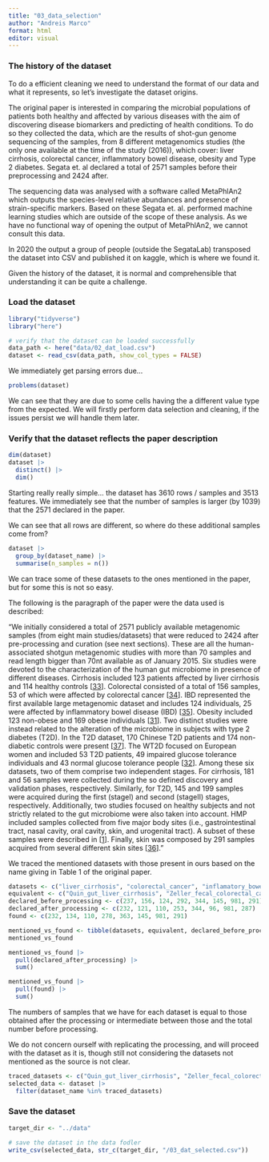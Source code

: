 ```yaml
---
title: "03_data_selection"
author: "Andreis Marco"
format: html
editor: visual
---
```


### The history of the dataset

To do a efficient cleaning we need to understand the format of our data and what it represents, so let's investigate the dataset origins.

The original paper is interested in comparing the microbial populations of patients both healthy and affected by various diseases with the aim of discovering disease biomarkers and predicting of health conditions. To do so they collected the data, which are the results of shot-gun genome sequencing of the samples, from 8 different metagenomics studies (the only one available at the time of the study (2016)), which cover: liver cirrhosis, colorectal cancer, inflammatory bowel disease, obesity and Type 2 diabetes. Segata et. al declared a total of 2571 samples before their preprocessing and 2424 after.

The sequencing data was analysed with a software called MetaPhlAn2 which outputs the species-level relative abundances and presence of strain-specific markers. Based on these Segata et. al. performed machine learning studies which are outside of the scope of these analysis. As we have no functional way of opening the output of MetaPhlAn2, we cannot consult this data.

In 2020 the output a group of people (outside the SegataLab) transposed the dataset into CSV and published it on kaggle, which is where we found it.

Given the history of the dataset, it is normal and comprehensible that understanding it can be quite a challenge.

### Load the dataset

```r
library("tidyverse")
library("here")
```

```r
# verify that the dataset can be loaded successfully
data_path <- here("data/02_dat_load.csv")
dataset <- read_csv(data_path, show_col_types = FALSE)
```

We immediately get parsing errors due...

```r
problems(dataset)
```

We can see that they are due to some cells having the a different value type from the expected. We will firstly perform data selection and cleaning, if the issues persist we will handle them later.

### Verify that the dataset reflects the paper description

```r
dim(dataset)
dataset |> 
  distinct() |> 
  dim()
```

Starting really really simple... the dataset has 3610 rows / samples and 3513 features. We immediately see that the number of samples is larger (by 1039) that the 2571 declared in the paper.

We can see that all rows are different, so where do these additional samples come from?

```r
dataset |> 
  group_by(dataset_name) |> 
  summarise(n_samples = n())
```

We can trace some of these datasets to the ones mentioned in the paper, but for some this is not so easy.

The following is the paragraph of the paper were the data used is described:

"We initially considered a total of 2571 publicly available metagenomic samples (from eight main studies/datasets) that were reduced to 2424 after pre-processing and curation (see next sections). These are all the human-associated shotgun metagenomic studies with more than 70 samples and read length bigger than 70nt available as of January 2015. Six studies were devoted to the characterization of the human gut microbiome in presence of different diseases. Cirrhosis included 123 patients affected by liver cirrhosis and 114 healthy controls \[[33](https://journals.plos.org/ploscompbiol/article?id=10.1371/journal.pcbi.1004977#pcbi.1004977.ref033)\]. Colorectal consisted of a total of 156 samples, 53 of which were affected by colorectal cancer \[[34](https://journals.plos.org/ploscompbiol/article?id=10.1371/journal.pcbi.1004977#pcbi.1004977.ref034)\]. IBD represented the first available large metagenomic dataset and includes 124 individuals, 25 were affected by inflammatory bowel disease (IBD) \[[35](https://journals.plos.org/ploscompbiol/article?id=10.1371/journal.pcbi.1004977#pcbi.1004977.ref035)\]. Obesity included 123 non-obese and 169 obese individuals \[[31](https://journals.plos.org/ploscompbiol/article?id=10.1371/journal.pcbi.1004977#pcbi.1004977.ref031)\]. Two distinct studies were instead related to the alteration of the microbiome in subjects with type 2 diabetes (T2D). In the T2D dataset, 170 Chinese T2D patients and 174 non-diabetic controls were present \[[37](https://journals.plos.org/ploscompbiol/article?id=10.1371/journal.pcbi.1004977#pcbi.1004977.ref037)\]. The WT2D focused on European women and included 53 T2D patients, 49 impaired glucose tolerance individuals and 43 normal glucose tolerance people \[[32](https://journals.plos.org/ploscompbiol/article?id=10.1371/journal.pcbi.1004977#pcbi.1004977.ref032)\]. Among these six datasets, two of them comprise two independent stages. For cirrhosis, 181 and 56 samples were collected during the so defined discovery and validation phases, respectively. Similarly, for T2D, 145 and 199 samples were acquired during the first (stageI) and second (stageII) stages, respectively. Additionally, two studies focused on healthy subjects and not strictly related to the gut microbiome were also taken into account. HMP included samples collected from five major body sites (i.e., gastrointestinal tract, nasal cavity, oral cavity, skin, and urogenital tract). A subset of these samples were described in \[[1](https://journals.plos.org/ploscompbiol/article?id=10.1371/journal.pcbi.1004977#pcbi.1004977.ref001)\]. Finally, skin was composed by 291 samples acquired from several different skin sites \[[36](https://journals.plos.org/ploscompbiol/article?id=10.1371/journal.pcbi.1004977#pcbi.1004977.ref036)\]."

We traced the mentioned datasets with those present in ours based on the name giving in Table 1 of the original paper.

```r
datasets <- c("liver_cirrhosis", "colorectal_cancer", "inflamatory_bowel_disease", "obesity","T2D", "WT2D","Human Microbiome Project", "Skin")
equivalent <- c("Quin_gut_liver_cirrhosis", "Zeller_fecal_colorectal_cancer", "metahit", "Chatelier_gut_obesity", "t2dmeta_long/short", "WT2D", "hmp/hmpii", "segre_Human_Skin")
declared_before_processing <- c(237, 156, 124, 292, 344, 145, 981, 291)
declared_after_processing <- c(232, 121, 110, 253, 344, 96, 981, 287)
found <- c(232, 134, 110, 278, 363, 145, 981, 291)

mentioned_vs_found <- tibble(datasets, equivalent, declared_before_processing, declared_after_processing, found)
mentioned_vs_found

mentioned_vs_found |> 
  pull(declared_after_processing) |> 
  sum()

mentioned_vs_found |> 
  pull(found) |> 
  sum()
```

The numbers of samples that we have for each dataset is equal to those obtained after the processing or intermediate between those and the total number before processing.

We do not concern ourself with replicating the processing, and will proceed with the dataset as it is, though still not considering the datasets not mentioned as the source is not clear.

```r
traced_datasets <- c("Quin_gut_liver_cirrhosis", "Zeller_fecal_colorectal_cancer", "metahit", "Chatelier_gut_obesity", "t2dmeta_long", "t2dmeta_short", "WT2D", "hmp", "hmpii", "segre_Human_Skin")
selected_data <- dataset |> 
  filter(dataset_name %in% traced_datasets)
```

### Save the dataset

```r
target_dir <- "../data"

# save the dataset in the data fodler
write_csv(selected_data, str_c(target_dir, "/03_dat_selected.csv"))
```
